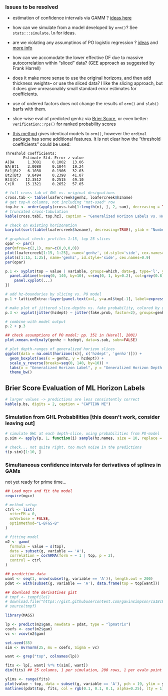 ### Issues to be resolved
* estimation of confidence intervals via GAMM ? [ideas here](http://www.fromthebottomoftheheap.net/2014/06/16/simultaneous-confidence-intervals-for-derivatives/)

* how can we simulate from a model developed by `orm()`? See `stats:::simulate.lm` for ideas.

* are we violating any assumptinos of PO logistic regression ? [ideas](http://www.ats.ucla.edu/stat/r/dae/ologit.htm) and [more info](http://www.kenbenoit.net/courses/ME104/ME104_Day8_CatOrd.pdf)

* how can we accomodate the lower effective DF due to massive autocorrelation within "sliced" data? (GEE approach as suggested by Frank Harrell)

* does it make more sense to use the original horizons, and then add thickness weights-- or use the sliced data? I like the slicing approach, but it does give unreasonably small standard error estimates for coefficients.

* use of ordered factors does not change the results of `orm()` and `slab()` barfs with them.

* slice-wise eval of predicted genhz via [Brier Score](http://en.wikipedia.org/wiki/Brier_score#cite_note-Brier-1), or even better: `verification::rps()` for ranked probability scores

* [this method](http://cran.r-project.org/web/packages/ordinal/vignettes/clm_intro.pdf) gives identical models to `orm()`, however the `ordinal` package has some additional features. It is not clear how the "threshold coefficients" could be used:

```
Threshold coefficients:
        Estimate Std. Error z value
A|BA      1.3081     0.1002   13.06
BA|Bt1    2.0080     0.1044   19.24
Bt1|Bt2   6.1038     0.1906   32.03
Bt2|Bt3   9.8494     0.2398   41.07
Bt3|Cr   12.3512     0.2515   49.10
Cr|R     15.1321     0.2652   57.05
```

```r
# full cross-tab of GHL vs. original designations
cross.tab <- table(loafercreek$genhz, loafercreek$hzname)
# get top-N columns, not including "not-used" row
top.hz <- order(apply(cross.tab[1:length(n), ], 2, sum), decreasing = TRUE)[1:15]
# truncated cross-tabulation
kable(cross.tab[, top.hz], caption = "Generalized Horizon Labels vs. Horizon Designations (truncated counts)")
```

```r
# check on existing horizonation
barplot(sort(table(loafercreek$hzname), decreasing=TRUE), ylab = "Number of horizons", cex.names=0.5)
```

```r
# graphical check: profiles 1:15, top 25 slices
opar <- par()
par(mfrow=c(2,1), mar=c(0,0,0,0))
plot(loafercreek[1:15, 1:25], name='genhz', id.style='side', cex.names=0.9)
plot(s[1:15, 1:25], name='genhz', id.style='side', cex.names=0.9)
par(opar)
```

```r
p.1 <- xyplot(top ~ value | variable, groups=which, data=g, type='l', ylim=c(155, -5), xlim=c(-0.1,1.2), auto.key=list(columns=2, points=FALSE, lines=TRUE), as.table=TRUE, par.settings=list(superpose.line=list(lwd=1, lty=1, col=c('blue','black','red'))), layout=c(8,1), scales=list(y=list(alternating=3, tick.number=10), x=list(alternating=1)), xlab='Probability', ylab='Depth (cm)', strip=strip.custom(bg=grey(0.85)), panel=function(...) {
  panel.abline(h=seq(0, 140, by=10), v=seq(0, 1, by=0.2), col=grey(0.8), lty=3)
	panel.xyplot(...)
})

# add hz-boundaries by slicing vs. PO model
p.1 + latticeExtra::layer(panel.text(x=1, y=a.ml$top[-1], label=expression(symbol("\254")), col='blue', cex=1)) + latticeExtra::layer(panel.text(x=1, y=p.ml$top[-1], label=expression(symbol("\254")), col='red', cex=1))
```

```r
# make plot of jittered slice-depths vs. fake probability, colored by genhz label
p.3 <- xyplot(jitter(hzdept) ~ jitter(fake.prob, factor=2), groups=genhz, data=p.s, cex=0.25, pch=15, par.settings=list(superpose.symbol=list(col=alpha(cols, 0.5))))

# combine with model output
p.2 + p.3
```

```r
## check assumptions of PO model: pp. 351 in (Harell, 2001)
plot.xmean.ordinaly(genhz ~ hzdept, data=s.sub, subn=FALSE)
```

```r
# plot depth-ranges of generalized horizon slices
ggplot(data = na.omit(horizons(s)[, c('hzdept', 'genhz')])) + 
  geom_boxplot(aes(x = genhz, y = hzdept)) +
  scale_y_reverse(breaks=seq(0, 140, by=10)) +
  labs(x = "Generalized Horizon Label", y = "Generalized Horizon Depth (cm)") +
  theme_bw()
```


## Brier Score Evaluation of ML Horizon Labels

```r
# larger values -> predictions are less consistently correct
kable(p.bs, digits = 2, caption = "CAPTION ME")
```

### Simulation from GHL Probabilities [this doesn't work, consider leaving out]
```r
# simulate GHL at each depth-slice, using probabilities from PO-model
p.sim <- apply(p, 1, function(i) sample(hz.names, size = 10, replace = TRUE, prob = i[hz.names]))

# check... not quite right, too much noise in the predictions
t(p.sim)[1:10, ]
```



### Simultaneous confidence intervals for derivatives of splines in GAMs
not yet ready for prime time...


```r
## Load mgcv and fit the model
require(mgcv)

# method setup
ctrl <- list(
  niterEM = 0, 
  msVerbose = FALSE, 
  optimMethod="L-BFGS-B"
)

# fitting model
m2 <- gamm(
  formula = value ~ s(top),
  data = subset(g, variable == 'A'), 
  correlation = corARMA(form = ~ 1 | top, p = 2),
  control = ctrl
)

## prediction data
want <- seq(1, nrow(subset(g, variable == 'A')), length.out = 200)
pdat <- with(subset(g, variable == 'A'), data.frame(top = top[want]))

## download the derivatives gist
# tmpf <- tempfile()
# download.file("https://gist.githubusercontent.com/gavinsimpson/ca18c9c789ef5237dbc6/raw/295fc5cf7366c831ab166efaee42093a80622fa8/derivSimulCI.R", tmpf, method = "wget")
# source(tmpf)

library(MASS)

lp <- predict(m2$gam, newdata = pdat, type = "lpmatrix")
coefs <- coef(m2$gam)
vc <- vcov(m2$gam)

set.seed(35)
sim <- mvrnorm(25, mu = coefs, Sigma = vc)

want <- grep("top", colnames(lp))

fits <- lp[, want] %*% t(sim[, want])
dim(fits) ## 25 columns, 1 per simulation, 200 rows, 1 per evaln point

ylims <- range(fits)
plot(value ~ top, data = subset(g, variable == 'A'), pch = 19, ylim = ylims, type = "n")
matlines(pdat$top, fits, col = rgb(0.1, 0.1, 0.1, alpha=0.25), lty = 1)

```

